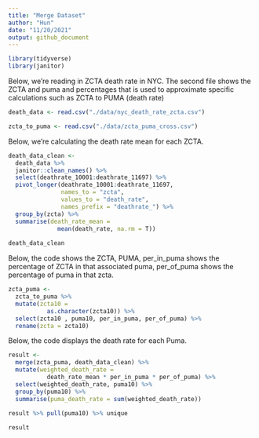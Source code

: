 ```yaml
---
title: "Merge Dataset"
author: "Hun"
date: "11/20/2021"
output: github_document
---
```

```r
library(tidyverse)
library(janitor)
```






Below, we're reading in ZCTA death rate in NYC. The second file shows the ZCTA and puma and percentages that is used to approximate specific calculations such as ZCTA to PUMA (death rate)
```r
death_data <- read.csv("./data/nyc_death_rate_zcta.csv")

zcta_to_puma <- read.csv("./data/zcta_puma_cross.csv")
```




Below, we're calculating the death rate mean for each ZCTA. 
```r
death_data_clean <-
  death_data %>% 
  janitor::clean_names() %>%
  select(deathrate_10001:deathrate_11697) %>%
  pivot_longer(deathrate_10001:deathrate_11697, 
               names_to = "zcta", 
               values_to = "death_rate", 
               names_prefix = "deathrate_") %>%
  group_by(zcta) %>%
  summarise(death_rate_mean = 
              mean(death_rate, na.rm = T))
  
death_data_clean
```


Below, the code shows the ZCTA, PUMA, per_in_puma shows the percentage of ZCTA in that associated puma, per_of_puma shows the percentage of puma in that zcta. 
```r
zcta_puma <-
  zcta_to_puma %>% 
  mutate(zcta10 = 
           as.character(zcta10)) %>%
  select(zcta10 , puma10, per_in_puma, per_of_puma) %>%
  rename(zcta = zcta10) 
```


Below, the code displays the death rate for each Puma. 
```r
result <-
  merge(zcta_puma, death_data_clean) %>%
  mutate(weighted_death_rate =  
           death_rate_mean * per_in_puma * per_of_puma) %>%
  select(weighted_death_rate, puma10) %>%
  group_by(puma10) %>%
  summarise(puma_death_rate = sum(weighted_death_rate)) 
  
result %>% pull(puma10) %>% unique

result
```



